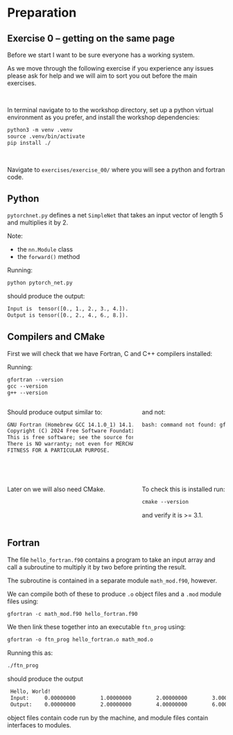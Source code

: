 # Preparation

## Exercise 0 -- getting on the same page

Before we start I want to be sure everyone has a working system.

As we move through the following exercise if you experience any issues please ask for
help and we will aim to sort you out before the main exercises.

\

:::{.fragment}
In terminal navigate to to the workshop directory, set up a python virtual environment
as you prefer, and install the workshop dependencies:

```default
python3 -m venv .venv
source .venv/bin/activate
pip install ./
```
:::

\

:::{.fragment}
Navigate to `exercises/exercise_00/` where you will see a python and
fortran code.
:::

## Python

`pytorchnet.py` defines a net `SimpleNet` that takes an input vector of length 5
and multiplies it by 2.

Note:

  - the `nn.Module` class
  - the `forward()` method

Running:
```default
python pytorch_net.py
```

should produce the output:
```default
Input is  tensor([0., 1., 2., 3., 4.]).
Output is tensor([0., 2., 4., 6., 8.]).
```


## Compilers and CMake

First we will check that we have Fortran, C and C++ compilers installed:

Running:
```default
gfortran --version
gcc --version
g++ --version
```
::::{.columns}
:::{.column width=60%}
Should produce output similar to:
```default
GNU Fortran (Homebrew GCC 14.1.0_1) 14.1.0
Copyright (C) 2024 Free Software Foundation, Inc.
This is free software; see the source for copying conditions.
There is NO warranty; not even for MERCHANTABILITY or
FITNESS FOR A PARTICULAR PURPOSE.
```
:::
:::{.column width=40%}
and not:
```default
bash: command not found: gfortran
```
:::
::::

\

:::{.fragment}
::::{.columns}
:::{.column width=60%}
Later on we will also need CMake.
:::
:::{.column width=40%}
To check this is installed run:
```default
cmake --version
```
and verify it is >= 3.1.
:::
::::
:::


## Fortran

The file `hello_fortran.f90` contains a program to take an input array and call a
subroutine to multiply it by two before printing the result.

The subroutine is contained in a separate module `math_mod.f90`, however.

:::{.fragment}
We can compile both of these to produce `.o` object files and a `.mod` module files using:
```default
gfortran -c math_mod.f90 hello_fortran.f90
```
:::

:::{.fragment}
We then link these together into an executable `ftn_prog` using:
```default
gfortran -o ftn_prog hello_fortran.o math_mod.o
```
:::

:::{.fragment}
Running this as:
```default
./ftn_prog
```
should produce the output
```default
 Hello, World!
 Input:     0.00000000        1.00000000        2.00000000        3.00000000        4.00000000
 Output:    0.00000000        2.00000000        4.00000000        6.00000000        8.00000000
```
:::

:::{.aside}
object files contain code run by the machine, and module files contain interfaces to modules.
:::
